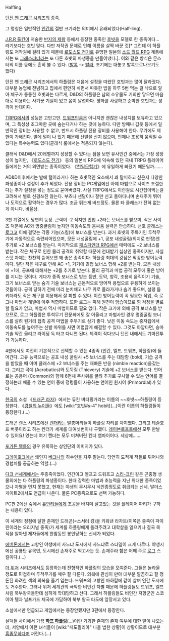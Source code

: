 Halfling

[[던전 앤 드래곤 시리즈]]의 종족.

그 명칭은 일반적인 [[인간]]의 절반 크기라는 의미에서 유래되었다(Half-ling).

[[J.R.R 톨킨]]이 저술한 [[반지의 제왕]] 등에서 등장한 종족인 [[호빗]]을 모델로 한 종족이다… 라기보다는 호빗 맞다. 다만 저작권 문제로 인해 이름을 살짝 바꾼 것[* 그런데 이 하플링도 저작권에 걸려 있기 때문에 [[로도스도 전기]]로 유명한 일본의 [[소드 월드 RPG]] 계통에서는 또 [[그래스러너]]라는 또 다른 호빗의 파생종을 만들어냈다.]. 이와 같은 방식은 몬스터의 이름 등에도 흔히 볼 수 있다. ([[발록]] -> [[발러]], 초기에는 대놓고 발록으로나오기도 했다)

던전 앤 드래곤 시리즈에서의 하플링은 처음에 설정을 따왔던 호빗과는 많이 달라졌다. 대부분 농업에 전념하고 집에서 편안히 쉬면서 따듯한 밥을 하루 5번 먹는 걸 낙으로 알아 체구가 통통한 호빗과는 다르게, D&D의 하플링은 남의 소유물도 기회만 닿으면 마음대로 이용하는 사기꾼 기질이 있고 몸이 날렵하다. 평화를 사랑하고 순박한 호빗과는 성격이 반대이다.

[[TRPG]]에서의 성능은 고만고만. [[드워프]]만큼은 아니지만 괜찮은 내성치를 보유하고 있으며, 그 특성상 조그마한 곳에 숨는다거나 하는 것에 능하다. 다만 방패나 갑옷 등에서 일반적인 장비는 사용할 수 없고, 반드시 하플링 전용 장비를 사용해야 한다. 무기에도 제한이 가해진다. 발에 털이 나 있기 때문에 신발을 신지 않으며, 언제나 조용히 움직일 수 있다는 특수능력도 있다(클래식 룰에서는 적용되지 않는다).

클래식 D&D에서 20레벨까지 성장할 수 있다는 점을 보면 유사인간 중에서는 가장 성장성이 높지만, 《[[로도스도 전기]]》 등의 일본식 RPG에 익숙해 있던 국내 TRPG 플레이어들에게는 거의 외면받는 종족이었다. 《[[천일모험기]]》에 유일하게 빠졌기 때문일까…….

AD&D이후에서는 발에 털이라거나 하는 호빗적인 요소에서 꽤 탈피하고 싶은지 다양한 파생종이나 설정이 추가 되었다. 전용 장비는 PC게임에선 아예 마법으로 사이즈 조절한다는 추가 설정을 넣는 정도로 묻어버렸다. 사실 TRPG에서도 이런걸로 시간잡아먹는걸 고려해서 별로 신경쓰진 않는다. 부츠나 샌달이나 잘만 신고 돌아다니며 손재주가 뛰어나 도적으로 활약하는 경우가 많다. 조금 튀는게 바드정도. 물론 타 클래스가 전혀 없는게 아니다. 비율상.

3판 계열에도 당연히 등장. 근력이 -2 적지만 민첩 +2라는 보너스를 받으며, 작은 사이즈 덕분에 AC와 명중굴림이 높지만 이동속도와 몸싸움 실력은 안습하다. 선호 클래스는 [[로그]]고 이에 걸맞는 각종 기능(스킬)에 보너스를 받는다. 과거 호빗의 주특기인 투척무기에 자동적으로 숙련되어있으며, 모든 내성굴림에 +1, 공포 내성굴림(의지로 판정)엔 추가로 +2 보너스를 받는다. 마지막으로 [[패스파인더 RPG]]에선 매력에도 +2 보너스를 받는다.
작은 체구로 인한 물리 공격의 취약함 때문에 천대받기 십상인 종족이지만, 사실 스탯 자체는 찬찬히 뜯어보면 꽤 좋은 종족이다. 하플링 최대의 강점은 막강한 방어능력이다. 일단 작은 체구로 인해 AC +1, 거기에 민첩 보너스 합해 +2를 받는다. 모든 내성에 +1에, 공포에 대해서는 +2를 추가로 받는다. 물리 공격과 마법 공격 모두에 좋은 방어를 지니는 것이다. 게다가 종족 보너스로 받는 등반, 도약, 청각, 조용히 움직이기 기술, 크기 보너스로 받는 숨기 기술 보너스는 근본적으로 방어적 용법으로 유용하게 쓰이는 것들이다. 공격 당하기 전에 미리 눈치채고 나무 위로 올라가거나 숨기 좋으며, 설령 들키더라도 작은 체구를 이용해서 잘 피할 수 있다.
이런 방어능력이 꼭 필요한 직업, 즉 로그나 마법사 계열에 아주 적합하다. 또한 로그는 피해 원천이 암습이므로 힘 걱정을 별로 할 필요가 없고, 마법사 역시 마법이므로 필요 없다. 작은 크기에 의해 공격 보너스를 받으므로, 로그 하플링은 투척무기 전문화에도 잘 어울리고 마법사인 경우 명중굴림 보너스를 살려 원거리 접촉 공격 마법을 주무기로 삼기 좋다.
낮은 이동 속도는 중저렙에서 이동속도를 높여주는 신발 따위를 사면 어렵잖게 해결할 수 있다. 그것도 아깝다면, 승마 기술 약간 올리고 라이딩 독 타고 다니면 된다. 체격이 작다보니 던전 내에서도 기마전투가 가능하다.

4판에서도 여전히 기본적으로 선택할 수 있는 4종족 (인간, 엘프, 드워프, 하플링)에 들어간다. 고유 능력으로는 공포 내성 굴림시 +5 보너스를 주는 대담함 (bold), 기습 공격을 받았을 때 아머 클래스에 +2 보너스를 주는 재빠른 반응 (nimble reaction)을갖는다. 그리고 곡예 (Acrobatics)와 도둑질 (Thievery) 기술에 +2 보너스를 받는다. 언어로는 공용어 (Common)와 함께 6면체 주사위를 굴려 추가로 구사할 수 있는 언어를 결정하는데 배울 수 있는 언어 중에 정령들이 사용하는 언어인 원시어 (Primordial)가 있다.

[[한국]]의 소설 《[[드래곤 라자]]》에서는 듀칸 버터핑거라는 이름의 ~~호빗~~하플링이 등장한다. 《[[강철의 누이들]]》에도 [wiki:"호빗#s-4" hobit](…)이란 이름의 하플링들이 등장한다.(…)

드래곤 랜스 시리즈에선 [[켄더]]라는 말총머리들이 하플링 자리를 차지했다. 그리고 테슬호프 버풋이라고 하는 켄더가 세계를 대여섯번이나 구했다. [[레이븐로프트]]에선 모두 만날 수 있어요! 였는데 여기 켄더는 모두 미쳐버린 켄더 뱀파이어다. 세상에…….

[[포가튼 렐름]]의 경우 유목하는 상인단의 이미지가 있다.

[[그레이호크]]에선 왜인지 [[베크나]]의 하수인을 자주 맡는다. 당연히 도적계 적들로 튀어나와 경험치를 공급하는 역할.(…)

[[다크 선]]세계에서는 주종족이었다. 인간이고 엘프고 드워프고 [[스리-크린]] 같은 곤충형 생물외에는 다 하플링의 파생종이다. 한때 강력한 마법과 초능력을 지닌 위대한 종족이었으나 자멸을 면치 못했고, 현재는 야생의 무시무시 식인종정도로 취급되는 신세. 발더스 게이트2에서도 언급이 나온다. 물론 PC종족으로도 선택 가능하다.

PC판 2에선 숲에서 [[유안티]]들에게 조공을 바치며 살고있는 것을 플레이어 파티가 구하는 내용이 있다.

이 세계의 정점에 달한 존재인 드래곤(=소서러 킹)을 키워낸 라자트(이쪽은 종족이 파이린이라는 오리지널 종족)가 세계를 하플링에게 돌려주려고 대학살을 일으키나 결국 목적을 알아낸 제자들에게 한참동안 봉인당하는 신세가 되었다.

[[에버론]]에서는 고향인 야생에서 사느냐 도시에서 사느냐로 스타일이 크게 다르다. 야생지에선 공룡탄 유목민, 도시에선 손재주로 먹고사는 듯. 손재주라 함은 어째 주로 [[로그]] 스킬이다.(…)

[[더 위쳐]] 시리즈에서도 등장하는데 전형적인 하플링의 모습을 모여준다. 그들은 놀라울 정도로 민첩하며 투척무기를 매우 잘 다룬다. 의복에 관심이 만아 대부분 깔끔하고 잘 정돈된 화려한 색의 의복을 즐겨 입는다. 드워프의 고향인 마하캄에 같이 살며 인간 도시에도 거주한다. 그러나 위처 세계관의 극악한 비인간 차별 때문에 하플링들도 드워프, 엘프처럼 북부왕국들한테 심하게 학대당하고 산다. 그래서 하플링들도 비인간 저항군인 스코이아 텔과 닐프가드 제국에 가담하여 북부 왕국 타도에 앞장서고 있다. 

소설에서만 언급되고 게임에서는 등장안했지만 3편에서 등장한다.

설덕들 사이에서 가끔 '''[http://forum.candlekeep.com/topic.asp?TOPIC_ID=14773 하프 하플링]'''(…)이란 기괴한 존재의 존재 여부에 대한 말이 나오는데, 서양에서 이런 녀석들이 [wiki:"페도필리아" 나올 법한 상황]이 상황이므로 대부분 [[흠좀무]]하다며 꺼린다.(…)
